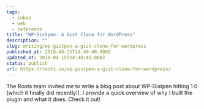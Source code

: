```yaml
---
tags:
  - inbox
  - web
  - reference
title: "WP-Gistpen: A Gist Clone for WordPress"
description: ""
slug: writing/wp-gistpen-a-gist-clone-for-wordpress
published_at: 2018-04-15T14:40:48.000Z
updated_at: 2018-04-15T14:40:48.000Z
status: publish
url: https://roots.io/wp-gistpen-a-gist-clone-for-wordpress/
---
```

The Roots team invited me to write a blog post about WP-Gistpen hitting 1.0 (which it finally did recently!). I provide a quick overview of why I built the plugin and what it does. Check it out!
